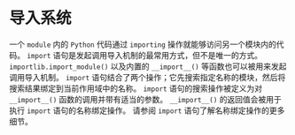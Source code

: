 
# 导入系统

一个 `module` 内的 `Python` 代码通过 `importing` 操作就能够访问另一个模块内的代码。 
`import` 语句是发起调用导入机制的最常用方式，但不是唯一的方式。 
`importlib.import_module()` 以及内置的 `__import__()` 等函数也可以被用来发起调用导入机制。
`import` 语句结合了两个操作；它先搜索指定名称的模块，然后将搜索结果绑定到当前作用域中的名称。
`import` 语句的搜索操作被定义为对 `__import__()` 函数的调用并带有适当的参数。 
`__import__()` 的返回值会被用于执行 `import` 语句的名称绑定操作。 请参阅 `import` 语句了解名称绑定操作的更多细节。


